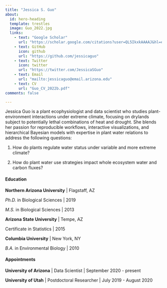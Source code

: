 ```yaml
---
title: "Jessica S. Guo"
about:
  id: hero-heading
  template: trestles
  image: Guo_2022.jpg
  links:
    - text: "Google Scholar"
      url: "https://scholar.google.com/citations?user=QL5IkxkAAAAJ&hl=en&oi=ao"
    - text: GitHub
      icon: github
      url: "https://github.com/jessicaguo"
    - text: Twitter
      icon: twitter
      url: "https://twitter.com/JessicaSGuo"
    - text: Email
      url: "mailto:jessicaguo@email.arizona.edu"
    - text: CV
      url: "Guo_CV_2022b.pdf"
comments: false

---
```



Jessica Guo is a plant ecophysiologist and data scientist who studies plant-environment interactions under extreme climate, focusing on drylands subject to potentially lethal combinations of heat and drought. She blends her passion for reproducible workflows, interactive visualizations, and hierarchical Bayesian models with expertise in plant water relations to address the following questions:

1)  How do plants regulate water status under variable and more extreme climate?

2)  How do plant water use strategies impact whole ecosystem water and carbon fluxes?

#### Education

**Northern Arizona University** \| Flagstaff, AZ

*Ph.D.* in Biological Sciences \| 2019

*M.S.* in Biological Sciences \| 2013

**Arizona State University** \| Tempe, AZ

Certificate in Statistics \| 2015

**Columbia University** \| New York, NY

*B.A.* in Environmental Biology \| 2010

#### Appointments
**University of Arizona** \| Data Scientist \| September 2020 - present

**University of Utah** \| Postdoctoral Researcher \| July 2019 - August 2020
